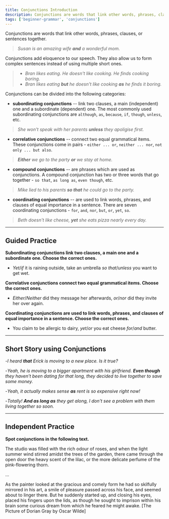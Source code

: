 ```yaml
---
title: Conjunctions Introduction
description: Conjunctions are words that link other words, phrases, clauses, or sentences together
tags: ['beginner-grammar', 'conjunctions']
---
```



Conjunctions are words that link other words, phrases, clauses, or sentences together.

> _Susan is an amazing wife **and** a wonderful mom._

Conjunctions add eloquence to our speech. They also allow us to form complex sentences instead of using multiple short ones.

> - _Bran likes eating. He doesn't like cooking. He finds cooking boring._
> - _Bran likes eating **but** he doesn't like cooking **as** he finds it boring._

Conjunctions can be divided into the following categories:

- **subordinating conjunctions** -- link two clauses, a main (independent) one and a subordinate (dependent) one. The most commonly used subordinating conjunctions are `although`, `as`, `because`, `if`, `though`, `unless`, etc.

> _She won't speak with her parents **unless** they apoligise first._

- **correlative conjunctions** -- connect two equal grammatical items. These conjunctions come in pairs - `either ... or`, `neither ... nor`, `not only ... but also`.

> _**Either** we go to the party **or** we stay at home._

- **compound conjunctions** -- are phrases which are used as conjunctions. A compound conjunction has two or three words that go together - `so that`, `as long as`, `even though`, etc.

> _Mike lied to his parents **so that** he could go to the party._

- **coordinating conjunctions** -- are used to link words, phrases, and clauses of equal importance in a sentence. There are seven coordinating conjunctions - `for`, `and`, `nor`, `but`, `or`, `yet`, `so`.

> _Beth doesn't like cheese, **yet** she eats pizza nearly every day._

---

## Guided Practice

**Subordinating conjunctions link two clauses, a main one and a subordinate one. Choose the correct ones.**

- _Yet_/_if_ it is raining outside, take an umbrella _so that_/_unless_ you want to get wet. <InfoTooltip label="if, unless" />

**Correlative conjunctions connect two equal grammatical items. Choose the correct ones.**

- _Either_/_Neither_ did they message her afterwards, _or_/_nor_ did they invite her over again. <InfoTooltip label="Neither, nor" />

**Coordinating conjunctions are used to link words, phrases, and clauses of equal importance in a sentence. Choose the correct ones.**

- You claim to be allergic to dairy, _yet_/_or_ you eat cheese _for_/_and_ butter. <InfoTooltip label="yet, and" />

---

## Short Story using Conjunctions

-_I heard **that** Erick is moving to a new place. Is it true?_

-_Yeah, he is moving to a bigger apartment with his girlfriend. **Even though** they haven't been dating for that long, they decided to live together to save some money._

-_Yeah, it actually makes sense **as** rent is so expensive right now!_

-_Totally! **And as long as** they get along, I don't see a problem with them living together so soon._

---

## Independent Practice

**Spot conjunctions in the following text.**

The studio was filled with the rich odour of roses, and when the light summer wind stirred amidst the trees of the garden, there came through the open door the heavy scent of the lilac, or the more delicate perfume of the pink-flowering thorn.

...

As the painter looked at the gracious and comely form he had so skilfully mirrored in his art, a smile of pleasure passed across his face, and seemed about to linger there. But he suddenly started up, and closing his eyes, placed his fingers upon the lids, as though he sought to imprison within his brain some curious dream from which he feared he might awake. [The Picture of Dorian Gray by Oscar Wilde] <InfoTooltip label="and when, or, as, and, and, but, and, as though" />
